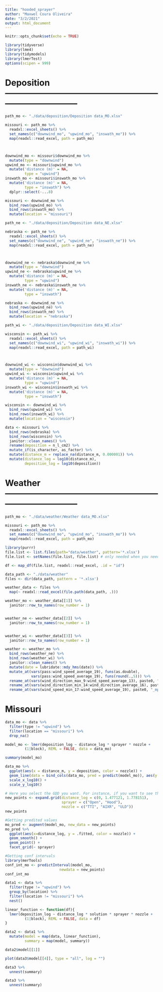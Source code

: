 ```yaml
---
title: "hooded_sprayer"
author: "Maxwel Coura Oliveira"
date: "3/2/2021"
output: html_document
---
```


```r
knitr::opts_chunk$set(echo = TRUE)
```


```r
library(tidyverse)
library(lme4)
library(tidymodels)
library(lmerTest)
options(scipen = 999)
```

# Deposition --------------------------------------------------------------------------------

```r
path_mo <- "./data/deposition/Deposition data_MO.xlsx"

missouri <- path_mo %>% 
  readxl::excel_sheets() %>% 
  set_names(c("downwind_mo", "upwind_mo", "inswath_mo")) %>% 
  map(readxl::read_excel, path = path_mo)



downwind_mo <- missouri$downwind_mo %>% 
  mutate(type = "downwind")
upwind_mo <- missouri$upwind_mo %>% 
  mutate('distance (m)' = NA,
         type = "upwind")
inswath_mo <- missouri$inswath_mo %>%
  mutate('distance (m)' = NA,
         type = "inswath") %>% 
  dplyr::select(-...8)

missouri <- downwind_mo %>% 
  bind_rows(upwind_mo) %>% 
  bind_rows(inswath_mo) %>% 
  mutate(location = "missouri")
```


```r
path_ne <- "./data/deposition/Deposition data_NE.xlsx"

nebraska <- path_ne %>% 
  readxl::excel_sheets() %>% 
  set_names(c("downwind_ne", "upwind_ne", "inswath_ne")) %>% 
  map(readxl::read_excel, path = path_ne)



downwind_ne <- nebraska$downwind_ne %>% 
  mutate(type = "downwind")
upwind_ne <- nebraska$upwind_ne %>% 
  mutate('distance (m)' = NA,
         type = "upwind")
inswath_ne <- nebraska$inswath_ne %>%
  mutate('distance (m)' = NA,
         type = "inswath")

nebraska <- downwind_ne %>% 
  bind_rows(upwind_ne) %>% 
  bind_rows(inswath_ne) %>% 
  mutate(location = "nebraska")
```


```r
path_wi <- "./data/deposition/Deposition data_WI.xlsx"

wisconsin <- path_wi %>% 
  readxl::excel_sheets() %>% 
  set_names(c("downwind_wi", "upwind_wi", "inswath_wi")) %>% 
  map(readxl::read_excel, path = path_wi)



downwind_wi <- wisconsin$downwind_wi %>% 
  mutate(type = "downwind")
upwind_wi <- wisconsin$upwind_wi %>% 
  mutate('distance (m)' = NA,
         type = "upwind")
inswath_wi <- wisconsin$inswath_wi %>%
  mutate('distance (m)' = NA,
         type = "inswath")

wisconsin <- downwind_wi %>% 
  bind_rows(upwind_wi) %>% 
  bind_rows(inswath_wi) %>% 
  mutate(location = "wisconsin")
```


```r
data <- missouri %>% 
  bind_rows(nebraska) %>% 
  bind_rows(wisconsin) %>% 
  janitor::clean_names() %>% 
  rename(deposition = n_l_cm2) %>% 
  mutate_if(is_character, as_factor) %>% 
  mutate(distance_m = replace_na(distance_m, 0.000001)) %>% 
  mutate(distance_log = log10(distance_m),
         deposition_log = log10(deposition)) 
```





# Weather --------------------------------------------------------------------------------

```r
path_mo <- "./data/weather/Weather data_MO.xlsx"

missouri <- path_mo %>% 
  readxl::excel_sheets() %>% 
  set_names(c("downwind_mo", "upwind_mo", "inswath_mo")) %>% 
  map(readxl::read_excel, path = path_mo)

library(purrr)
file.list <- list.files(path="data/weather", pattern='*.xlsx')
file.list <- setNames(file.list, file.list) # only needed when you need an id-column with the file-names

df <- map_df(file.list, readxl::read_excel, .id = "id")
```

```r
data_path <- "./data/weather"   
files <- dir(data_path, pattern = '*.xlsx') 

weather_data <- files %>%
  map(~ readxl::read_excel(file.path(data_path, .)))
```


```r
weather_mo <- weather_data[[1]] %>% 
  janitor::row_to_names(row_number = 1)


weather_ne <- weather_data[[2]] %>% 
  janitor::row_to_names(row_number = 1)


weather_wi <- weather_data[[3]] %>% 
  janitor::row_to_names(row_number = 1)

weather <- weather_mo %>% 
  bind_rows(weather_ne) %>% 
  bind_rows(weather_wi) %>% 
  janitor::clean_names() %>% 
  mutate(date = lubridate::mdy_hms(date)) %>% 
  mutate_at(vars(pass:wind_speed_average_19), funs(as.double),
            vars(pass:wind_speed_average_19), funs(round(.,5))) %>% 
  rename_at(vars(wind_direction_max_9:wind_speed_average_13), paste0, "_voltage") %>% 
  rename_at(vars(wind_direction_min_14:wind_direction_average_16), paste0, "_degress") %>% 
  rename_at(vars(wind_speed_min_17:wind_speed_average_19), paste0, "_mph")
```


# Missouri

```r
data_mo <- data %>% 
  filter(type != "upwind") %>% 
  filter(location == "missouri") %>% 
  drop_na()

model_mo <- lmer(deposition_log ~ distance_log * sprayer * nozzle + 
         (1|block), REML = FALSE, data = data_mo)

summary(model_mo)
```

```r
data_mo %>% 
  ggplot(aes(x = distance_m, y = deposition, color = nozzle)) +
  geom_line(data = bind_cols(data_mo, pred = predict(model_mo)), aes(y = pred), size = 1)  +
  scale_x_log10() + 
  scale_y_log10()

```


```r
# Here you select the GDD you want. For instance, if you want to see the residual at the end season, you add GDD>1000
new_points <- expand.grid(distance_log = c(0, 1.477121, 1.778151), 
                          sprayer = c("Open", "Hood"),
                          nozzle = c("TTI", "AIXR", "ULD"))
new_points
```


```r
#Getting predited values
mo_pred <- augment(model_mo, new_data = new_points)
mo_pred %>% 
  ggplot(aes(x=distance_log, y = .fitted, color = nozzle)) +
  geom_smooth() +
  geom_point() +
  facet_grid(~ sprayer)
```


```r
#Getting conf intervals
library(merTools)
conf_int_mo <- predictInterval(model_mo, 
                         newdata = new_points)
conf_int_mo
```





```r
data1 <- data %>% 
  filter(type != "upwind") %>% 
  group_by(location) %>% 
  filter(location != "missouri") %>% 
  nest()
```




```r
linear_function <- function(df){
  lmer(deposition_log ~ distance_log * solution * sprayer * nozzle + 
         (1|block), REML = FALSE, data = df)
}
```


```r
data2 <- data1 %>% 
  mutate(model = map(data, linear_function),
         summary = map(model, summary))
```


```r
data2$model[[1]]
```


```r
plot(data3$model[[4]], type = "all", log = "")
```


```r
data3 %>% 
  unnest(summary)
```


```r
data3 %>% 
  unnest(summary)
```




